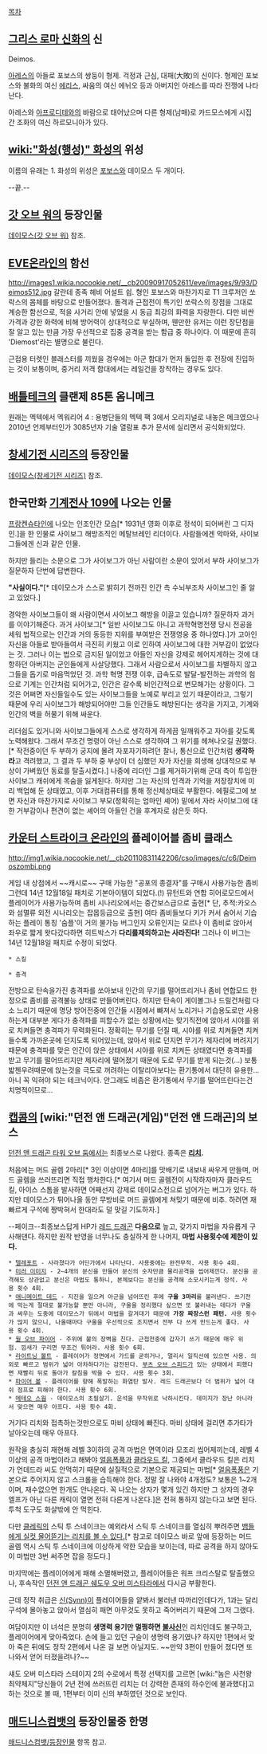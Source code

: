 [[목차]]

== [[그리스 로마 신화]]의 신 ==
Deimos.

[[아레스]]의 아들로 포보스의 쌍둥이 형제. 걱정과 근심, 대패(大敗)의 신이다. 형제인 포보스와 불화의 여신 [[에리스]], 싸움의 여신 에뉘오 등과 아버지인 아레스를 따라 전쟁에 나타난다.

아레스와 [[아프로디테]]와의 바람으로 태어났으며 다른 형제(남매)로 카드모스에게 시집 간 조화의 여신 하르모니아가 있다.

== [[wiki:"화성(행성)" 화성]]의 위성 ==
이름의 유래는 1. 화성의 위성은 [[포보스]]와 데이모스 두 개이다.

--끝.--

== [[갓 오브 워]]의 등장인물 ==
[[데이모스(갓 오브 워)]] 참조.

== [[EVE온라인]]의 함선 ==
http://images1.wikia.nocookie.net/__cb20090917052611/eve/images/9/93/Deimos512.jpg
갈란테 종족 헤비 어설트 쉽. 형인 포보스와 마찬가지로 T1 크루저인 쏘락스의 몸체를 바탕으로 만들어졌다. 돌격과 근접전이 특기인 쏘락스의 장점을 그대로 계승한 함선으로, 적을 사거리 안에 넣었을 시 동급 최강의 화력을 자랑한다. 다만 비싼 가격과 강한 화력에 비해 방어력이 상대적으로 부실하며, 웬만한 유저는 이런 장단점을 잘 알고 있는 만큼 가장 우선적으로 집중 공격을 받는 함급 중 하나이다. 이 때문에 흔히 'Diemost'라는 별명으로 불린다.

근접용 터렛인 블래스터를 끼웠을 경우에는 아군 함대가 먼저 돌입한 후 전장에 진입하는 것이 보통이며, 중거리 저격 함대에서는 레일건을 장착하는 경우도 있다.

== [[배틀테크]]의 클랜제 85톤 옴니메크 ==
원래는 멕텍에서 멕워리어 4 : 용병단들의 멕텍 팩 3에서 오리지널로 내놓은 메크였으나 2010년 언제부터인가 3085년자 기술 열람표 추가 문서에 실리면서 공식화되었다.

== [[창세기전 시리즈]]의 등장인물 ==
[[데이모스(창세기전 시리즈)]] 참조.

== 한국만화 [[기계전사 109]]에 나오는 인물 ==
[[프랑켄슈타인]]에 나오는 인조인간 모습[* 1931년 영화 이후로 정석이 되어버린 그 디자인.]을 한 인물로 사이보그 해방조직인 메탈브레인 리더이다. 사람들에겐 악마와, 사이보그들에겐 신과 같은 인물.

하지만 들리는 소문으로 그가 사이보그가 아닌 사람이란 소문이 있어서 부하 사이보그가 질문하자 단번에 답변한다.

'''"사실이다."'''[* 데이모스가 스스로 밝히기 전까진 인간 측 수뇌부조차 사이보그인 줄 알고 있었다.]

경악한 사이보그들이 왜 사람이면서 사이보그 해방을 이끌고 있습니까? 질문하자 과거를 이야기해준다. 과거 사이보그[* 일반 사이보그도 아니고 과학혁명전쟁 당시 전공을 세워 법적으로는 인간과 거의 동등한 지위를 부여받은 전쟁영웅 중 하나였다.]가 고아인 자신을 아들로 받아들여서 극진히 키웠고 이로 인하여 사이보그에 대한 거부감이 없었다는 것. 그러나 이는 법으로 금지된 일이었고 아들인 자신을 강제로 헤어지게하는 것에 대항하던 아버지는 군인들에게 사살당했다. 그래서 사람으로서 사이보그를 차별하지 않고 그들을 돕기로 마음먹었던 것. 과학 혁명 전쟁 이후, 급속도로 발달-발전하는 과학의 힘으로 기계는 인간처럼 되어가고, 인간은 갈수록 비인간적으로 변모해가는 상황이다. 그것은 어쩌면 자신들일수도 있는 사이보그들을 노예로 부리고 있기 때문이라고, 그렇기 때문에 우리 사이보그가 해방되어야만 그들 인간들도 해방된다는 생각을 가지고, 기계와 인간의 벽을 허물기 위해 싸운다. 

리더쉽도 있거니와 사이보그들에게 스스로 생각하게 하게끔 일깨워주고 자아를 갖도록 노력해왔다. 그래서 무조건 명령이 아닌 스스로 생각하여 그 위기를 헤쳐나오길 권했다.[* 작전중이던 두 부하가 궁지에 몰려 자포자기하려던 찰나, 통신으로 인간처럼 '''생각하라'''고 격려했고, 그 결과 두 부하 중 부상이 더 심했던 자가 자신을 희생해 상대적으로 부상이 가벼웠던 동료를 탈출시켰다.] 나중에 리더인 그를 제거하기위해 군대 측이 투입한 사이보그 캐쉬에게 목숨을 잃게된다. 하지만 그는 자신의 인격과 기억을 저장장치에 미리 백업해 둔 상태였고, 이후 거대컴퓨터를 통해 정신체상태로 부활한다. 에필로그에 보면 자신과 마찬가지로 사이보그 부모(정확히는 엄마인 셰어) 밑에서 자라 사이보그에 대한 거부감이나 편견이 없는 셰어의 아들인 건을 후계자로 삼은듯 하다.

== [[카운터 스트라이크 온라인]]의 플레이어블 좀비 클래스 ==
http://img1.wikia.nocookie.net/__cb20110831142206/cso/images/c/c6/Deimoszombi.png

게임 내 상점에서 ~~캐시로~~ 구매 가능한 "공포의 종결자"를 구매시 사용가능한 좀비
그런데 14년 12월18일 패치로 기본아이템이 되었다.(!)
뮤턴트와 연합 히어로모드에서 플레이어가 사용가능하며 좀비 시나리오에서는 중간보스급으로 출현[* 단, 추적:카오스와 섬멸류 외전 시나리오는 잡몹등급으로 출현]
여타 좀비들보다 키가 커서 숨어서 기습하는 플레이 통칭 '숨플'이 거의 불가능
버그인지 오류인지는 모르나 이 좀비로 앉아서 좌우로 짧게 왓다갔다하면 히트박스가 '''다리를제외하고는 사라진다!'''
그러나 이 버그는 14년 12월18일 패치로 수정이 되었다.

 * 스킬

 * 충격
전방으로 탄속을가진 충격파를 쏘아보내 인간의 무기를 떨어뜨리거나 좀비 연합모드 한정으로 좀비를 공격불능 상태로 만들어버린다.
하지만 탄속이 게이볼그나 드릴건처럼 다소 느리기 때문에 명당 방어전중에 인간들 시점에서 빠져서 노리거나 기습용도로만 사용하는게 대부분
게다가 충격파를 피할수가 없는 상황에서는 맞기직전에 앉아서 시야를 위로 치켜들면 충격파가 무력화된다. 정확히는 무기를 던질 때, 시야를 위로 치켜들면 치켜들수록 가까운곳에 던지도록 되어있는데, 앉아서 위로 던지면 무기가 제자리에 버려지기 때문에 충격파를 맞은 인간이 앉은 상태에서 시야를 위로 치켜든 상태였다면 충격파를 받고 무기를 떨어뜨리지만 제자리에 떨어졌기 때문에 도로 무기를 받게 되는것(...) 보통 밟첸우려때문에 앉는것을 극도로 꺼려하는 이탈리아보다는 환기통에서 대단히 유용한... 아니 꼭 익혀야 되는 테크닉이다. 안그래도 비좁은 환기통에서 무기를 떨어뜨린다는건 치명적이므로...
== [[캡콤]]의 [wiki:"던전 앤 드래곤(게임)"던전 앤 드래곤]의 보스 ==
{{{#!html
<iframe width="425" height="349" src="http://www.youtube.com/embed/en3I9_an7ZI" frameborder="0" allowfullscreen></iframe>
}}}
[[던전 앤 드래곤 타워 오브 둠]]에서는 최종보스로 나왔다. 종족은 '''[[리치]].'''

처음에는 머드 골렘 2마리[* 3인 이상이면 4마리]를 맛배기로 내보내 싸우게 만들며, 머드 골렘을 쓰러뜨리면 직접 행차한다.[* 여기서 머드 골렘전이 시작하자마자 클라우드 킬, 아이스 스톰을 발사하면 어째선지 강제로 데이모스전으로 넘어가는 버그가 있다. 하지만 데이모스가 튀어나올 동안 무방비로 머드 골렘에게 쳐맞기 때문에 비추. 하려면 재빠르게 구석에 짱박혀서 한대라도 덜 맞길 기도하자.]

--페이크--최종보스답게 HP가 [[레드 드래곤]] '''다음으로''' 높고, 갖가지 마법을 자유롭게 구사해댄다. 하지만 원작 반영을 너무나도 충실하게 한 나머지, '''마법 사용횟수에 제한이 있다.'''

 * [[텔레포트]] - 사라졌다가 어딘가에서 나타난다. 사용중에는 완전무적. 사용 횟수 4회.
 * [[미러 이미지]] - 2~4개의 분신을 만들어 분신의 숫자만큼 물리공격을 씹어제낀다. 분신을 공격해도 상관없고 분신은 마법도 통하니, 본체보다는 분신을 공격해 소모시키는게 정석. 사용 횟수 4회.
 * [[애니메이트 데드]] - 지진을 일으켜 아군을 넘어뜨린 후에 '''구울 3마리'''를 불러낸다. 쓰기전에 막는게 절대로 불가능할 뿐만 아니라, 구울을 정리했다 싶으면 또 불러내는 데다가 구울과 싸우는 도중에 데이모스가 뒤에서 마법을 갈겨대기 때문에 '''가장 짜장스런 패턴.''' 사용 횟수가 많지 않으니, 나올때마다 구울을 우선적으로 조지면서 전부 다 쓰게 만드는게 좋다. 사용 횟수 4회.
 * [[월 오브 파이어]] - 주위에 불의 장벽을 친다. 근접전중에 갑자기 쓰기 때문에 매우 위험. 낌새가 구리면 무조건 튀어라. 사용 횟수 6회.
 * [[라이트닝 볼트]] - 플레이어가 정면에서 가드를 굳히거나, 멀리서 일직선에 있으면 사용. 의외로 빠르고 범위가 넓어 아차하다가는 감전된다. [[부츠 오브 스피드]]가 있는 상태에서 피했다면 재빨리 뒤로 돌아가 칼침을 박을 수 있다. 사용 횟수 3회.
 * [[파이어 볼]] - 플레이어를 향해 폭발하는 화염탄 발사. 레드 드래곤보다 더 범위가 넓어 대쉬 점프로 피해야 한다. 사용 횟수 6회.
 * [[메테오 스웜]] - 데이모스의 초필살기. 운석을 무작위로 낙하시킨다. 데미지가 장난 아니라서 맞으면 매우 아프다. 사용 횟수 4회.

거기다 리치와 접촉하는것만으로도 마비 상태에 빠진다. 마비 상태에 걸리면 추가타가 날아오는데 매우 아프다.

원작을 충실히 재현해 레벨 3이하의 공격 마법은 면역이라 모조리 씹어제끼는데, 레벨 4 이상의 공격 마법이라고 해봐야 [[얼음폭풍]]과 [[클라우드 킬]], 그중에서 클라우드 킬은 리치가 언데드라 씨도 안먹히기 때문에 실질적으로 기본으로 제공되는 마법[* [[얼음폭풍]]은 기본으로 주어지지 않고 스크롤을 습득해야 한다. 정말 잘 나와야 4개정도? 보통은 1~2개이며, 재수없으면 한개도 안나온다. 꼭 나오는 상자가 몇개 있긴 하지만 그 상자의 경우 엘프가 아닌 다른 캐릭이 열면 전혀 다른게 나온다.]은 전혀 통하지 않는다고 보면 된다. 투척 도구도 화살밖에 안 먹힌다. 

다만 [[클레릭]]의 스틱 투 스네이크는 예외라서 스틱 투 스네이크를 열심히 뿌려주면 [http://www.youtube.com/watch?v=0qDVWdQNMno 뱀들에게 실컷 물어뜯기는 리치를 볼 수 있다.][* 참고로 데이모스 바로 앞에 등장하는 머드 골렘 역시 스틱 투 스네이크에 이상하게 약한 모습을 보이는데, 따로 공격을 하지 않아도 이 마법만 3번 써주면 잡을 정도다.]

마지막에는 플레이어에게 패해 소멸해버렸고, 플레이어들은 워프 크리스탈로 탈출했으나, 후속작인 [[던전 앤 드래곤 쉐도우 오버 미스타라]]에서 다시금 부활한다.

근데 정작 취급은 [[신(던전 앤 드래곤)|신(Synn)]]이 플레이어들을 얕봐서 불러낸 따까리인데다가, 1과는 달리 구석에 몰아놓고 앉아서 열심히 패면 아무것도 못하고 죽어버리기 때문에 그저 그랬다.

여담이지만 이 녀석은 분명히 '''생명력 용기만 멀쩡하면 [[불사신]]'''인 리치인데도 불구하고, 플레이어에게 맞아죽었다. 손에 들고 있던 구슬이 생명력 용기였나? 하지만 1편에서 맞아 죽은 뒤에도 정작 2편에서 나온 걸 보면 아닐지도. ~~만약 3편이 만들어 졌다면 또 나와서 얻어 터졌을려나?~~

섀도 오버 미스타라 스테이지 2의 수로에서 특정 선택지를 고르면 [wiki:"놈은 사천왕 최약체지"당신들이 2년 전에 쓰러뜨린 리치는 더 강력한 존재의 하수인에 불과했다]고 하는 것으로 볼 때, 1편부터 이미 신의 부하였던 것으로 보인다.

== [[매드니스컴뱃]]의 등장인물중 한명 ==
[[매드니스컴뱃/등장인물]] 항목 참고.
